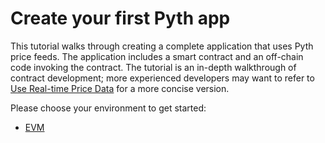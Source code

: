 # Create your first Pyth app

This tutorial walks through creating a complete application that uses Pyth price feeds.
The application includes a smart contract and an off-chain code invoking the contract.
The tutorial is an in-depth walkthrough of contract development; more
experienced developers may want to refer to [Use Real-time Price Data](./use-real-time-data) for a more concise version.

Please choose your environment to get started:

- [EVM](create-your-first-pyth-app/evm/part-1)
